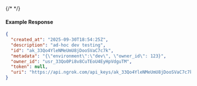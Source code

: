 {/* <!-- Code generated for API Clients. DO NOT EDIT. --> */}

#### Example Response
```json
{
  "created_at": "2025-09-30T18:54:25Z",
  "description": "ad-hoc dev testing",
  "id": "ak_33Qo4YleNMeUmU8jDooSVaC7c7k",
  "metadata": "{\"environment\":\"dev\", \"owner_id\": 123}",
  "owner_id": "usr_33Qo0Pi8v8CuTEoU4EyHpVdguTM",
  "token": null,
  "uri": "https://api.ngrok.com/api_keys/ak_33Qo4YleNMeUmU8jDooSVaC7c7k"
}

```